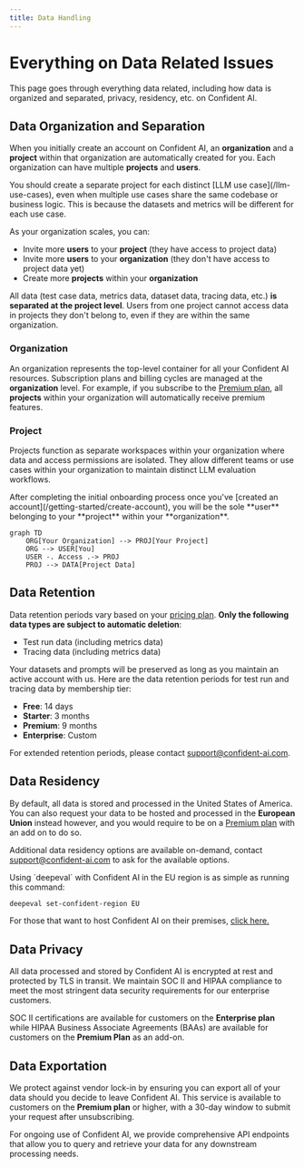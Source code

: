```yaml
---
title: Data Handling
---
```



# Everything on Data Related Issues

This page goes through everything data related, including how data is organized and separated, privacy, residency, etc. on Confident AI.

## Data Organization and Separation

When you initially create an account on Confident AI, an **organization** and a **project** within that organization are automatically created for you. Each organization can have multiple **projects** and **users**.

<Callout>
  You should create a separate project for each distinct [LLM use
  case](/llm-use-cases), even when multiple use cases share the same codebase or
  business logic. This is because the datasets and metrics will be different for
  each use case.
</Callout>

<ImageDisplayer
  src="https://confident-docs.s3.us-east-1.amazonaws.com/data-organization.svg"
  alt="Data Organization in Confident AI"
  title="Data Organization and Separation in Confident AI"
/>

As your organization scales, you can:

- Invite more **users** to your **project** (they have access to project data)
- Invite more **users** to your **organization** (they don't have access to project data yet)
- Create more **projects** within your **organization**

All data (test case data, metrics data, dataset data, tracing data, etc.) **is separated at the project level**. Users from one project cannot access data in projects they don't belong to, even if they are within the same organization.

### Organization

An organization represents the top-level container for all your Confident AI resources. Subscription plans and billing cycles are managed at the **organization** level. For example, if you subscribe to the [Premium plan](https://confident-ai.com/pricing), all **projects** within your organization will automatically receive premium features.

### Project

Projects function as separate workspaces within your organization where data and access permissions are isolated. They allow different teams or use cases within your organization to maintain distinct LLM evaluation workflows.

<Callout type="info">
  After completing the initial onboarding process once you've [created an account](/getting-started/create-account), you will be the sole **user** belonging to your **project** within your **organization**.

```mermaid
graph TD
    ORG[Your Organization] --> PROJ[Your Project]
    ORG --> USER[You]
    USER -. Access .-> PROJ
    PROJ --> DATA[Project Data]
```

</Callout>

## Data Retention

Data retention periods vary based on your [pricing plan](https://confident-ai.com/pricing). **Only the following data types are subject to automatic deletion**:

- Test run data (including metrics data)
- Tracing data (including metrics data)

Your datasets and prompts will be preserved as long as you maintain an active account with us. Here are the data retention periods for test run and tracing data by membership tier:

- **Free**: 14 days
- **Starter**: 3 months
- **Premium**: 9 months
- **Enterprise**: Custom

For extended retention periods, please contact support@confident-ai.com.

## Data Residency

By default, all data is stored and processed in the United States of America. You can also request your data to be hosted and processed in the **European Union** instead however, and you would require to be on a [Premium plan](https://confident-ai.com/pricing) with an add on to do so.

Additional data residency options are available on-demand, contact support@confident-ai.com to ask for the available options.

<Callout>
Using `deepeval` with Confident AI in the EU region is as simple as running this command:

```bash
deepeval set-confident-region EU
```

</Callout>

For those that want to host Confident AI on their premises, [click here.](/on-prem-hosting)

## Data Privacy

All data processed and stored by Confident AI is encrypted at rest and protected by TLS in transit. We maintain SOC II and HIPAA compliance to meet the most stringent data security requirements for our enterprise customers.

SOC II certifications are available for customers on the **Enterprise plan** while HIPAA Business Associate Agreements (BAAs) are available for customers on the **Premium Plan** as an add-on.



## Data Exportation

We protect against vendor lock-in by ensuring you can export all of your data should you decide to leave Confident AI. This service is available to customers on the **Premium plan** or higher, with a 30-day window to submit your request after unsubscribing.

For ongoing use of Confident AI, we provide comprehensive API endpoints that allow you to query and retrieve your data for any downstream processing needs.
